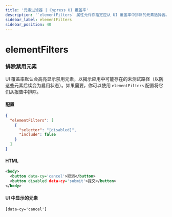 ```yaml
---
title: '元素过滤器 | Cypress UI 覆盖率'
description: '`elementFilters` 属性允许你指定应从 UI 覆盖率中排除的元素选择器。'
sidebar_label: elementFilters
sidebar_position: 40
---
```


<ProductHeading product="ui-coverage" />

# elementFilters

<ElementFilters />

### 排除禁用元素

UI 覆盖率默认会高亮显示禁用元素，以揭示应用中可能存在的未测试路径（以防这些元素后续变为启用状态）。如果需要，你可以使用 `elementFilters` 配置将它们从报告中排除。

#### 配置

```json
{
  "elementFilters": [
    {
      "selector": "[disabled]",
      "include": false
    }
  ]
}
```

#### HTML

```xml
<body>
  <button data-cy='cancel'>取消</button>
  <button disabled data-cy='submit'>提交</button>
</body>
```

#### UI 中显示的元素

```
[data-cy='cancel']
```